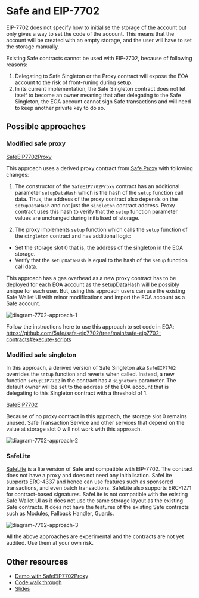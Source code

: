 
# Safe and EIP-7702

EIP-7702 does not specify how to initialise the storage of the account but only gives a way to set the code of the account.
This means that the account will be created with an empty storage, and the user will have to set the storage manually.

Existing Safe contracts cannot be used with EIP-7702, because of following reasons:

1. Delegating to Safe Singleton or the Proxy contract will expose the EOA account to the risk of front-runing during setup.
2. In its current implementation, the Safe Singleton contract does not let itself to become an owner meaning that after delegating to the Safe Singleton, the EOA account cannot sign Safe transactions and will need to keep another private key to do so.

## Possible approaches

### Modified safe proxy

[SafeEIP7702Proxy](https://github.com/5afe/safe-eip7702/blob/main/safe-eip7702-contracts/contracts/SafeEIP7702Proxy.sol)

This approach uses a derived proxy contract from [Safe Proxy](https://github.com/5afe/safe-eip7702/blob/main/safe-eip7702-contracts/contracts/SafeEIP7702Proxy.sol) with following changes:
1. The constructor of the `SafeEIP7702Proxy` contract has an additional parameter `setupDataHash` which is the hash of the `setup` function call data. Thus, the address of the proxy contract also depends on the `setupDataHash` and not just the `singleton` contract address.
Proxy contract uses this hash to verify that the `setup` function parameter values are unchanged during initialised of storage.

2. The proxy implements `setup` function which calls the `setup` function of the `singleton` contract and has additional logic:
- Set the storage slot 0 that is, the address of the singleton in the EOA storage.
- Verify that the `setupDataHash` is equal to the hash of the `setup` function call data.

This approach has a gas overhead as a new proxy contract has to be deployed for each EOA account as the setupDataHash will be possibly unique for each user.
But, using this approach users can use the existing Safe Wallet UI with minor modifications and import the EOA account as a Safe account. 

![diagram-7702-approach-1](../../../assets/diagram-7702-approach-1.png)

Follow the instructions here to use this approach to set code in EOA: https://github.com/5afe/safe-eip7702/tree/main/safe-eip7702-contracts#execute-scripts

### Modified safe singleton

In this approach, a derived version of Safe Singleton aka `SafeEIP7702` overrides the `setup` function and reverts when called. 
Instead, a new function `setupEIP7702` in the contract has a `signature` parameter. The default owner will be set to the address of the EOA account that is delegating to this Singleton contract with a threshold of 1.

[SafeEIP7702](https://github.com/safe-global/safe-smart-account/blob/feature/eip-7702/contracts/experimental/SafeEIP7702.sol)

Because of no proxy contract in this approach, the storage slot 0 remains unused. Safe Transaction Service and other services that depend on the value at storage slot 0 will not work with this approach.

![diagram-7702-approach-2](../../../assets/diagram-7702-approach-2.png)

### SafeLite

[SafeLite](https://github.com/5afe/safe-eip7702/blob/main/safe-eip7702-contracts/contracts/experimental/SafeLite.sol) is a lite version of Safe and compatible with EIP-7702. The contract does not have a proxy and does not need any initialisation.
SafeLite supports ERC-4337 and hence can use features such as sponsored transactions, and even batch transactions. SafeLite also supports ERC-1271 for contract-based signatures.
SafeLite is not compatible with the existing Safe Wallet UI as it does not use the same storage layout as the existing Safe contracts.
It does not have the features of the existing Safe contracts such as Modules, Fallback Handler, Guards.

![diagram-7702-approach-3](../../../assets/diagram-7702-approach-3.png)

<Callout type='error' emoji='‼️'>
  All the above approaches are experimental and the contracts are not yet audited. Use them at your own risk.
</Callout>

## Other resources

- [Demo with SafeEIP7702Proxy](https://github.com/5afe/safe-eip7702/blob/main/README.md#demo-using-ui)
- [Code walk through](https://www.youtube.com/watch?v=dx4mk6tKHCo)
- [Slides](https://docs.google.com/presentation/d/12j90QkVx_A-iAZ14mnx6ztsafqqsth3NWZpxp3LV2cQ/edit#slide=id.p)